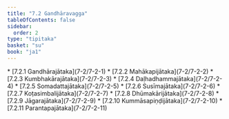 ```yaml
---
title: "7.2 Gandhāravagga"
tableOfContents: false
sidebar:
  order: 2
type: "tipitaka"
basket: "su"
book: "ja1"
---
```



<DynamicBreadcrumb />



<TableOfContents book="ja1" section="7.2">
* [7.2.1 Gandhārajātaka](7-2/7-2-1)
* [7.2.2 Mahākapijātaka](7-2/7-2-2)
* [7.2.3 Kumbhakārajātaka](7-2/7-2-3)
* [7.2.4 Daḷhadhammajātaka](7-2/7-2-4)
* [7.2.5 Somadattajātaka](7-2/7-2-5)
* [7.2.6 Susīmajātaka](7-2/7-2-6)
* [7.2.7 Koṭasimbalijātaka](7-2/7-2-7)
* [7.2.8 Dhūmakārijātaka](7-2/7-2-8)
* [7.2.9 Jāgarajātaka](7-2/7-2-9)
* [7.2.10 Kummāsapiṇḍijātaka](7-2/7-2-10)
* [7.2.11 Parantapajātaka](7-2/7-2-11)
</TableOfContents>
